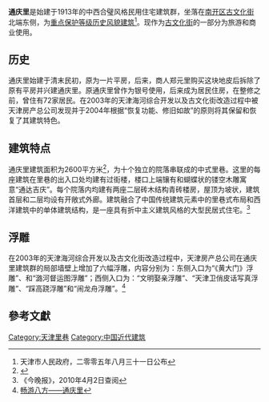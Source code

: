 {{天津历史风貌建筑 |
省区市 = 天津市 |
名称 = 通庆里 |
图片 = [[File:通庆里里巷.jpg|200px]] |
编号 = 0320001|
等级 = 重点保护 |
时代 = 1913年|
所在 = [[天津市|天津市]][[南开区|南开区]] |
公布 = 2005年8月31日 |
}}

'''通庆里'''是始建于1913年的中西合璧风格民用住宅建筑群，坐落在[[南开区|南开区]][[古文化街|古文化街]]北端东侧，为[[天津历史风貌建筑|重点保护等级历史风貌建筑]]<ref>天津市人民政府，二零零五年八月三十一日公布</ref>。现作为[[古文化街|古文化街]]的一部分为旅游和商业使用。

== 历史 ==
通庆里始建于清末民初，原为一片平房，后来，商人郑元里购买这块地皮后拆除了原有平房并兴建通庆里。原通庆里曾作为银号使用，后来成为居民住房，在整修之前，曾住有72家居民。在2003年的天津海河综合开发以及古文化街改造过程中被天津房产总公司发现并于2004年根据“恢复功能、修旧如故”的原则将其保留和恢复了其建筑特色。

== 建筑特点 ==
通庆里建筑面积为2600平方米<ref>{{Cite web |url=http://news.sina.com.cn/c/2003-09-29/0852837585s.shtml |title=通庆里购物街今起纳客 |access-date=2010-12-26 |archive-date=2021-04-15 |archive-url=https://web.archive.org/web/20210415115654/http://news.sina.com.cn/c/2003-09-29/0852837585s.shtml |dead-url=no }}</ref>，为十个独立的院落串联成的中式里巷。这里的每座建筑在里巷的出入口处均建有过街楼，楼口上端镶有和蝴蝶状的镂空木雕寓意“通达吉庆”。每个院落内均建有两座二层砖木结构青砖楼房，屋顶为坡状，建筑首层和二层均设有开敞式外廊。建筑融合了中国传统建筑元素中的里巷式布局和西洋建筑中的单体建筑结构，是一座具有折中主义建筑风格的大型民居式住宅。<ref>《今晚报》，2010年4月2日查阅</ref>

== 浮雕 ==
在2003年的天津海河综合开发以及古文化街改造过程中，天津房产总公司在通庆里建筑群的局部墙壁上增加了六幅浮雕，内容分别为：东侧入口为“《黄大门》浮雕”、和“潞河督运图浮雕”；西侧入口为：“文明娶亲浮雕”、“天津卫俏皮话写真浮雕”、“踩高跷浮雕”和“闹龙舟浮雕”。<ref>[http://jingji.radiotj.com/system/2010/01/27/000260674.shtml 畅游八方——通庆里]{{Dead link|date=2019年6月 |bot=InternetArchiveBot |fix-attempted=yes }}</ref>

== 參考文獻 ==
<div class="references-small">
<references />
</div>

{{天津近代历史文化专题}}

[[Category:天津里巷|Category:天津里巷]]
[[Category:中国近代建筑|Category:中国近代建筑]]